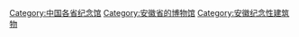 [[Category:中国各省纪念馆|Category:中国各省纪念馆]]
[[Category:安徽省的博物馆|Category:安徽省的博物馆]]
[[Category:安徽纪念性建筑物|Category:安徽纪念性建筑物]]